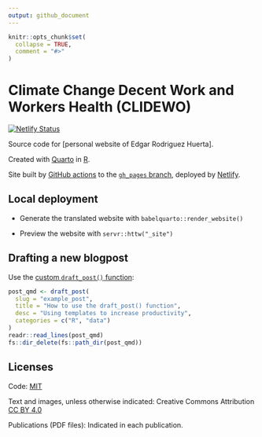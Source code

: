 ```yaml
---
output: github_document
---
```


<!-- README.md is generated from README.Rmd. Please edit that file and render with rmarkdown::render("README.Rmd")-->

```r
knitr::opts_chunk$set(
  collapse = TRUE,
  comment = "#>"
)
```

# Climate Change Decent Work and Workers Health (CLIDEWO)

[![Netlify Status](https://api.netlify.com/api/v1/badges/4dec3009-d025-4fdf-b25e-76e98b2f34e1/deploy-status)](https://app.netlify.com/sites/laughing-cray-e2c0db/deploys)

Source code for [personal website of Edgar Rodriguez Huerta].

Created with [Quarto](https://quarto.org/) in [R](https://www.r-project.org/). 

Site built by [GitHub actions](.github/workflows/build_site.yml) to the [`gh_pages` branch](https://github.com/joelnitta/joelnitta-home/tree/gh-pages), deployed by [Netlify](https://www.netlify.com/).

## Local deployment

- Generate the translated website with `babelquarto::render_website()`

- Preview the website with `servr::httw("_site")`

## Drafting a new blogpost

Use the [custom `draft_post()` function](R/functions.R):

```r
post_qmd <- draft_post(
  slug = "example_post",
  title = "How to use the draft_post() function",
  desc = "Using templates to increase productivity",
  categories = c("R", "data")
)
readr::read_lines(post_qmd)
fs::dir_delete(fs::path_dir(post_qmd))
```

## Licenses

Code: [MIT](LICENSE)

Text and images, unless otherwise indicated: Creative Commons Attribution [CC BY 4.0](https://creativecommons.org/licenses/by/4.0/legalcode)

Publications (PDF files): Indicated in each publication.